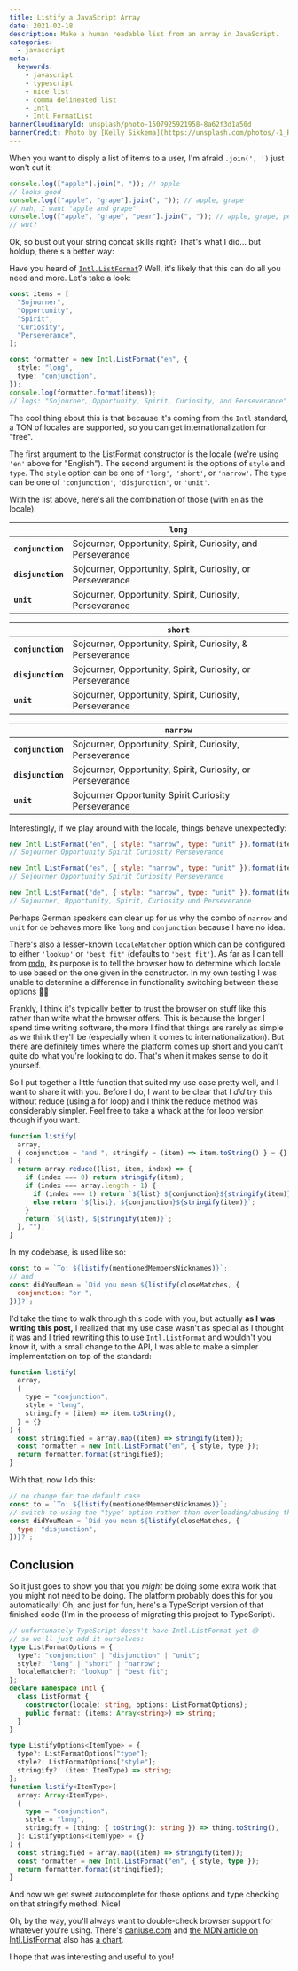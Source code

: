 ```yaml
---
title: Listify a JavaScript Array
date: 2021-02-18
description: Make a human readable list from an array in JavaScript.
categories:
  - javascript
meta:
  keywords:
    - javascript
    - typescript
    - nice list
    - comma delineated list
    - Intl
    - Intl.FormatList
bannerCloudinaryId: unsplash/photo-1507925921958-8a62f3d1a50d
bannerCredit: Photo by [Kelly Sikkema](https://unsplash.com/photos/-1_RZL8BGBM)
---
```


When you want to disply a list of items to a user, I'm afraid `.join(', ')`
just won't cut it:

```js
console.log(["apple"].join(", ")); // apple
// looks good
console.log(["apple", "grape"].join(", ")); // apple, grape
// nah, I want "apple and grape"
console.log(["apple", "grape", "pear"].join(", ")); // apple, grape, pear
// wut?
```

Ok, so bust out your string concat skills right? That's what I did... but
holdup, there's a better way:

Have you heard of
[`Intl.ListFormat`](https://developer.mozilla.org/en-US/docs/Web/JavaScript/Reference/Global_Objects/Intl/ListFormat)?
Well, it's likely that this can do all you need and more. Let's take a look:

```ts
const items = [
  "Sojourner",
  "Opportunity",
  "Spirit",
  "Curiosity",
  "Perseverance",
];

const formatter = new Intl.ListFormat("en", {
  style: "long",
  type: "conjunction",
});
console.log(formatter.format(items));
// logs: "Sojourner, Opportunity, Spirit, Curiosity, and Perseverance"
```

The cool thing about this is that because it's coming from the `Intl` standard,
a TON of locales are supported, so you can get internationalization for "free".

The first argument to the ListFormat constructor is the locale (we're using
`'en'` above for "English"). The second argument is the options of `style` and
`type`. The `style` option can be one of `'long'`,` 'short'`, or `'narrow'`. The
`type` can be one of `'conjunction'`, `'disjunction'`, or `'unit'`.

With the list above, here's all the combination of those (with `en` as the
locale):

|                   | **`long`**                                                  |
| ----------------- | ----------------------------------------------------------- |
| **`conjunction`** | Sojourner, Opportunity, Spirit, Curiosity, and Perseverance |
| **`disjunction`** | Sojourner, Opportunity, Spirit, Curiosity, or Perseverance  |
| **`unit`**        | Sojourner, Opportunity, Spirit, Curiosity, Perseverance     |

|                   | **`short`**                                                |
| ----------------- | ---------------------------------------------------------- |
| **`conjunction`** | Sojourner, Opportunity, Spirit, Curiosity, & Perseverance  |
| **`disjunction`** | Sojourner, Opportunity, Spirit, Curiosity, or Perseverance |
| **`unit`**        | Sojourner, Opportunity, Spirit, Curiosity, Perseverance    |

|                   | **`narrow`**                                               |
| ----------------- | ---------------------------------------------------------- |
| **`conjunction`** | Sojourner, Opportunity, Spirit, Curiosity, Perseverance    |
| **`disjunction`** | Sojourner, Opportunity, Spirit, Curiosity, or Perseverance |
| **`unit`**        | Sojourner Opportunity Spirit Curiosity Perseverance        |

Interestingly, if we play around with the locale, things behave unexpectedly:

```js
new Intl.ListFormat("en", { style: "narrow", type: "unit" }).format(items);
// Sojourner Opportunity Spirit Curiosity Perseverance

new Intl.ListFormat("es", { style: "narrow", type: "unit" }).format(items);
// Sojourner Opportunity Spirit Curiosity Perseverance

new Intl.ListFormat("de", { style: "narrow", type: "unit" }).format(items);
// Sojourner, Opportunity, Spirit, Curiosity und Perseverance
```

Perhaps German speakers can clear up for us why the combo of `narrow` and `unit`
for `de` behaves more like `long` and `conjunction` because I have no idea.

There's also a lesser-known `localeMatcher` option which can be configured to
either `'lookup'` or `'best fit'` (defaults to `'best fit'`). As far as I can
tell from
[mdn](https://developer.mozilla.org/en-US/docs/Web/JavaScript/Reference/Global_Objects/Intl#locale_negotiation),
its purpose is to tell the browser how to determine which locale to use based on
the one given in the constructor. In my own testing I was unable to determine a
difference in functionality switching between these options 🤷‍♂️

Frankly, I think it's typically better to trust the browser on stuff like this
rather than write what the browser offers. This is because the longer I spend
time writing software, the more I find that things are rarely as simple as we
think they'll be (especially when it comes to internationalization). But there
are definitely times where the platform comes up short and you can't quite do
what you're looking to do. That's when it makes sense to do it yourself.

So I put together a little function that suited my use case pretty well, and I
want to share it with you. Before I do, I want to be clear that I _did_ try this
without reduce (using a for loop) and I think the reduce method was considerably
simpler. Feel free to take a whack at the for loop version though if you want.

```js
function listify(
  array,
  { conjunction = "and ", stringify = (item) => item.toString() } = {}
) {
  return array.reduce((list, item, index) => {
    if (index === 0) return stringify(item);
    if (index === array.length - 1) {
      if (index === 1) return `${list} ${conjunction}${stringify(item)}`;
      else return `${list}, ${conjunction}${stringify(item)}`;
    }
    return `${list}, ${stringify(item)}`;
  }, "");
}
```

In my codebase, is used like so:

```js
const to = `To: ${listify(mentionedMembersNicknames)}`;
// and
const didYouMean = `Did you mean ${listify(closeMatches, {
  conjunction: "or ",
})}?`;
```

I'd take the time to walk through this code with you, but actually **as I was
writing this post,** I realized that my use case wasn't as special as I thought
it was and I tried rewriting this to use `Intl.ListFormat` and wouldn't you know
it, with a small change to the API, I was able to make a simpler implementation
on top of the standard:

```js
function listify(
  array,
  {
    type = "conjunction",
    style = "long",
    stringify = (item) => item.toString(),
  } = {}
) {
  const stringified = array.map((item) => stringify(item));
  const formatter = new Intl.ListFormat("en", { style, type });
  return formatter.format(stringified);
}
```

With that, now I do this:

```js
// no change for the default case
const to = `To: ${listify(mentionedMembersNicknames)}`;
// switch to using the "type" option rather than overloading/abusing the term "conjunction"
const didYouMean = `Did you mean ${listify(closeMatches, {
  type: "disjunction",
})}?`;
```

## Conclusion

So it just goes to show you that you _might_ be doing some extra work that you
might not need to be doing. The platform probably does this for you
automatically! Oh, and just for fun, here's a TypeScript version of that
finished code (I'm in the process of migrating this project to TypeScript).

```ts
// unfortunately TypeScript doesn't have Intl.ListFormat yet 😢
// so we'll just add it ourselves:
type ListFormatOptions = {
  type?: "conjunction" | "disjunction" | "unit";
  style?: "long" | "short" | "narrow";
  localeMatcher?: "lookup" | "best fit";
};
declare namespace Intl {
  class ListFormat {
    constructor(locale: string, options: ListFormatOptions);
    public format: (items: Array<string>) => string;
  }
}

type ListifyOptions<ItemType> = {
  type?: ListFormatOptions["type"];
  style?: ListFormatOptions["style"];
  stringify?: (item: ItemType) => string;
};
function listify<ItemType>(
  array: Array<ItemType>,
  {
    type = "conjunction",
    style = "long",
    stringify = (thing: { toString(): string }) => thing.toString(),
  }: ListifyOptions<ItemType> = {}
) {
  const stringified = array.map((item) => stringify(item));
  const formatter = new Intl.ListFormat("en", { style, type });
  return formatter.format(stringified);
}
```

And now we get sweet autocomplete for those options and type checking on that
stringify method. Nice!

Oh, by the way, you'll always want to double-check browser support for whatever
you're using. There's [caniuse.com](https://caniuse.com/?search=listformat) and
[the MDN article on Intl.ListFormat](https://developer.mozilla.org/en-US/docs/Web/JavaScript/Reference/Global_Objects/Intl/ListFormat)
also has
[a chart](https://developer.mozilla.org/en-US/docs/Web/JavaScript/Reference/Global_Objects/Intl/ListFormat#browser_compatibility).

I hope that was interesting and useful to you!
